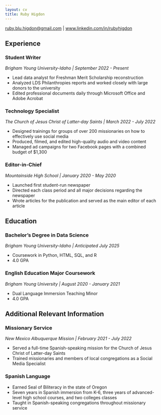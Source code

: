 ```yaml
---
layout: cv
title: Ruby Higdon
---
```


<div id="webaddress">
<a href="ruby.blu.higdon@gmail.com">ruby.blu.higdon@gmail.com</a>
| <a href="www.linkedin.com/in/rubyhigdon">www.linkedin.com/in/rubyhigdon</a>
</div>


## Experience

### Student Writer
*Brigham Young University-Idaho | September 2022 - Present*

- Lead data analyst for Freshman Merit Scholarship reconstruction
- Analyzed LDS Philanthropies reports and worked closely with large donors to the university
- Edited professional documents daily through Microsoft Office and Adobe Acrobat

### Technology Specialist
*The Church of Jesus Christ of Latter-day Saints | March 2022 - July 2022*

- Designed trainings for groups of over 200 missionaries on how to effectively use social media
- Produced, filmed, and edited high-quality audio and video content
- Managed ad campaigns for two Facebook pages with a combined budget of $1,300

### Editor-in-Chief
*Mountainside High School | January 2020 - May 2020*

- Launched first student-run newspaper
- Directed each class period and all major decisions regarding the newspaper
- Wrote articles for the publication and served as the main editor of each article

## Education

### Bachelor's Degree in Data Science
*Brigham Young University-Idaho | Anticipated July 2025*

- Coursework in Python, HTML, SQL, and R
- 4.0 GPA

### English Education Major Coursework 
*Brigham Young University | August 2020 - January 2021*

- Dual Language Immersion Teaching Minor
- 4.0 GPA

## Additional Relevant Information

### Missionary Service 
*New Mexico Albuquerque Mission | February 2021 - July 2022*

- Served a full-time Spanish-speaking mission for the Church of Jesus Christ of Latter-day Saints
- Trained missionaries and members of local congregations as a Social Media Specialist

### Spanish Language
- Earned Seal of Biliteracy in the state of Oregon
- Seven years in Spanish immersion from K-6, three years of advanced-level high school courses, and  two colleges classes
- Taught in Spanish-speaking congregations throughout missionary service


<!-- ### Footer

Last updated: May 2013 -->